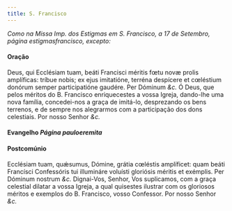 ```yaml
---
title: S. Francisco
---
```


<em>
  Como na Missa Imp. dos Estigmas em S. Francisco, a 17 de Setembro, página
  estigmasfrancisco, excepto:
</em>

#### Oração

<div class="grid grid-cols-2 gap-5">
  <span class="text-justify">
    Deus, qui Ecclésiam tuam, beáti Francisci méritis fœtu novæ prolis
    amplíficas: tríbue nobis; ex ejus imitatióne, terréna despícere et cœléstium
    donórum semper participatióne gaudére. Per Dóminum <em>&c.</em>
  </span>
  <span class="text-justify">
    Ó Deus, que pelos méritos do B. Francisco enriquecestes a vossa Igreja,
    dando-lhe uma nova família, concedei-nos a graça de imitá-lo, desprezando os
    bens terrenos, e de sempre nos alegrarmos com a participação dos dons
    celestiais. Por nosso Senhor <em>&c.</em>
  </span>
</div>

#### Evangelho <em>Página pauloeremita</em>

#### Postcomúnio

<div class="grid grid-cols-2 gap-5">
  <span class="text-justify">
    Ecclésiam tuam, quǽsumus, Dómine, grátia cœléstis amplíficet: quam beáti
    Francísci Confessóris tui illumináre voluísti gloriósis méritis et exémplis.
    Per Dóminum nostrum <em>&c.</em>
  </span>
  <span class="text-justify">
    Dignai-Vos, Senhor, Vos suplicamos, com a graça celestial dilatar a vossa
    Igreja, a qual quisestes ilustrar com os gloriosos méritos e exemplos do B.
    Francisco, vosso Confessor. Por nosso Senhor <em>&c.</em>
  </span>
</div>
